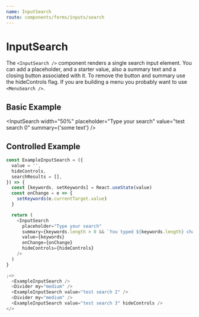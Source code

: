 ```yaml
---
name: InputSearch
route: components/forms/inputs/search
---
```



# InputSearch

<ComponentDetail
  of="InputSearch"
  status="experimental"
  figmaURL="file/2MG6DoSjk4IaLnjjFCnKFf/Forms"
  githubURL="Form/InputSearch/InputSearch.tsx"
/>

The `<InputSearch />` component renders a single search input element. You can add a placeholder, and a starter value, also a summary text and a closing button associated with it. To remove the button and summary use the hideControls flag. If you are building a menu you probably want to use `<MenuSearch />`.

## Basic Example

<Playground>
  <InputSearch placeholder="Type your search" />
  <Divider my="medium" />

  <InputSearch placeholder="Type your search" value="test search" />
  <Divider my="medium" />

  <InputSearch
    width="50%"
    placeholder="Type your search"
    value="test search 0"
    summary={'some text'}
  />
  <Divider my="medium" />

  <InputSearch
    placeholder="Type your search"
    value="test search 1"
    hideControls
  />
</Playground>

## Controlled Example

<ExampleInputSearch />

```javascript
const ExampleInputSearch = ({
  value = '',
  hideControls,
  searchResults = [],
}) => {
  const [keywords, setKeywords] = React.useState(value)
  const onChange = e => {
    setKeywords(e.currentTarget.value)
  }

  return (
    <InputSearch
      placeholder="Type your search"
      summary={keywords.length > 0 && `You typed ${keywords.length} characters`}
      value={keywords}
      onChange={onChange}
      hideControls={hideControls}
    />
  )
}

;<>
  <ExampleInputSearch />
  <Divider my="medium" />
  <ExampleInputSearch value="test search 2" />
  <Divider my="medium" />
  <ExampleInputSearch value="test search 3" hideControls />
</>
```
